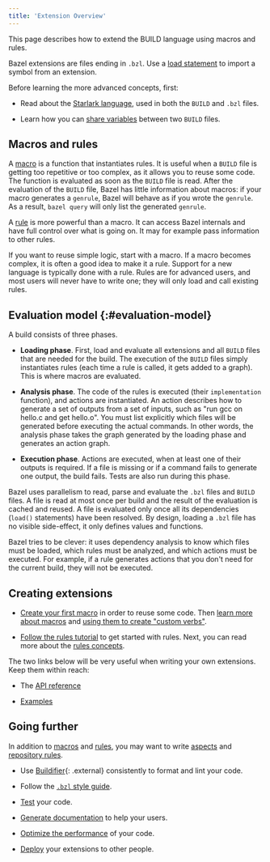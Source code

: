 ```yaml
---
title: 'Extension Overview'
---
```


<!-- [TOC] -->

This page describes how to extend the BUILD language using macros
and rules.

Bazel extensions are files ending in `.bzl`. Use a
[load statement](/versions/7.1.0/concepts/build-files#load) to import a symbol from an extension.

Before learning the more advanced concepts, first:

* Read about the [Starlark language](/versions/7.1.0/rules/language), used in both the
  `BUILD` and `.bzl` files.

* Learn how you can [share variables](/versions/7.1.0/build/share-variables)
  between two `BUILD` files.

## Macros and rules

A [macro](/versions/7.1.0/extending/macros) is a function that instantiates rules. It is useful when a
`BUILD` file is getting too repetitive or too complex, as it allows you to reuse
some code. The function is evaluated as soon as the `BUILD` file is read. After
the evaluation of the `BUILD` file, Bazel has little information about macros:
if your macro generates a `genrule`, Bazel will behave as if you wrote the
`genrule`. As a result, `bazel query` will only list the generated `genrule`.

A [rule](/versions/7.1.0/extending/rules) is more powerful than a macro. It can access Bazel
internals and have full control over what is going on. It may for example pass
information to other rules.

If you want to reuse simple logic, start with a macro. If a macro becomes
complex, it is often a good idea to make it a rule. Support for a new language
is typically done with a rule. Rules are for advanced users, and most
users will never have to write one; they will only load and call existing
rules.

## Evaluation model {:#evaluation-model}

A build consists of three phases.

* **Loading phase**. First, load and evaluate all extensions and all `BUILD`
  files that are needed for the build. The execution of the `BUILD` files simply
  instantiates rules (each time a rule is called, it gets added to a graph).
  This is where macros are evaluated.

* **Analysis phase**. The code of the rules is executed (their `implementation`
  function), and actions are instantiated. An action describes how to generate
  a set of outputs from a set of inputs, such as "run gcc on hello.c and get
  hello.o". You must list explicitly which files will be generated before
  executing the actual commands. In other words, the analysis phase takes
  the graph generated by the loading phase and generates an action graph.

* **Execution phase**. Actions are executed, when at least one of their outputs is
  required. If a file is missing or if a command fails to generate one output,
  the build fails. Tests are also run during this phase.

Bazel uses parallelism to read, parse and evaluate the `.bzl` files and `BUILD`
files. A file is read at most once per build and the result of the evaluation is
cached and reused. A file is evaluated only once all its dependencies (`load()`
statements) have been resolved. By design, loading a `.bzl` file has no visible
side-effect, it only defines values and functions.

Bazel tries to be clever: it uses dependency analysis to know which files must
be loaded, which rules must be analyzed, and which actions must be executed. For
example, if a rule generates actions that you don't need for the current build,
they will not be executed.

## Creating extensions

* [Create your first macro](/versions/7.1.0/rules/macro-tutorial) in order to
  reuse some code. Then [learn more about macros](/versions/7.1.0/extending/macros) and
  [using them to create "custom verbs"](/versions/7.1.0/rules/verbs-tutorial).

* [Follow the rules tutorial](/versions/7.1.0/rules/rules-tutorial) to get started with rules.
  Next, you can read more about the [rules concepts](/versions/7.1.0/extending/rules).

The two links below will be very useful when writing your own extensions. Keep
them within reach:

* The [API reference](/versions/7.1.0/rules/lib)

* [Examples](https://github.com/bazelbuild/examples/tree/master/rules)

## Going further

In addition to [macros](/versions/7.1.0/extending/macros) and [rules](/versions/7.1.0/extending/rules), you may want to write
[aspects](/versions/7.1.0/extending/aspects) and [repository rules](/versions/7.1.0/extending/repo).

* Use [Buildifier](https://github.com/bazelbuild/buildtools){: .external}
  consistently to format and lint your code.

* Follow the [`.bzl` style guide](/versions/7.1.0/rules/bzl-style).

* [Test](/versions/7.1.0/rules/testing) your code.

* [Generate documentation](https://skydoc.bazel.build/) to help your users.

* [Optimize the performance](/versions/7.1.0/rules/performance) of your code.

* [Deploy](/versions/7.1.0/rules/deploying) your extensions to other people.
